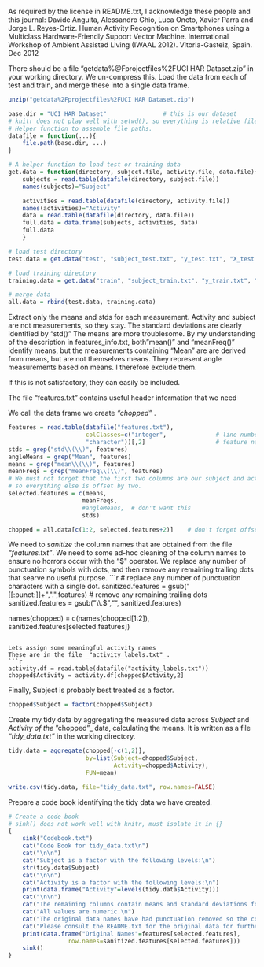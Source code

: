 As required by the license in README.txt, I acknowledge these people and this journal:
 Davide Anguita, Alessandro Ghio, Luca Oneto, Xavier Parra and Jorge L. Reyes-Ortiz. Human Activity Recognition on Smartphones using a Multiclass Hardware-Friendly Support Vector Machine. International Workshop of Ambient Assisted Living (IWAAL 2012). Vitoria-Gasteiz, Spain. Dec 2012
 

There should be a file "getdata%@Fprojectfiles%2FUCI HAR Dataset.zip" in your working directory.
We un-compress this.
Load the data from each of test and train, and merge these into a single data frame.
```r
unzip("getdata%2Fprojectfiles%2FUCI HAR Dataset.zip")

base.dir = "UCI HAR Dataset"                # this is our dataset
# knitr does not play well with setwd(), so everything is relative file paths.
# Helper function to assemble file paths.
datafile = function(...){
    file.path(base.dir, ...)
}

# A helper function to load test or training data
get.data = function(directory, subject.file, activity.file, data.file){
    subjects = read.table(datafile(directory, subject.file))
    names(subjects)="Subject"

    activities = read.table(datafile(directory, activity.file))
    names(activities)="Activity"
    data = read.table(datafile(directory, data.file))
    full.data = data.frame(subjects, activities, data)
    full.data
    }

# load test directory
test.data = get.data("test", "subject_test.txt", "y_test.txt", "X_test.txt")

# load training directory
training.data = get.data("train", "subject_train.txt", "y_train.txt", "X_train.txt")

# merge data
all.data = rbind(test.data, training.data)
```

Extract only the means and stds for each measurement.
Activity and subject are not measurements, so they stay.
The standard deviations are clearly identified by "std()"
The means are more troublesome. By my understanding of the description in features_info.txt,
both"mean()" and "meanFreq()" identify means, but the measurements containing "Mean" are are 
derived from means, but are not themselves means.
They represent angle measurements based on means.
I therefore exclude them.

If this is not satisfactory, they can easily be included.

The file "features.txt" contains useful header information that we need

We call the data frame we create _"chopped"_ .
```r
features = read.table(datafile("features.txt"), 
                      colClasses=c("integer",              # line number
                      "character"))[,2]                    # feature name
stds = grep("std\\(\\)", features)
angleMeans = grep("Mean", features)
means = grep("mean\\(\\)", features)
meanFreqs = grep("meanFreq\\(\\)", features)
# We must not forget that the first two columns are our subject and activity columns
# so everything else is offset by two.
selected.features = c(means,
                     meanFreqs,
                     #angleMeans,  # don't want this
                     stds)

chopped = all.data[c(1:2, selected.features+2)]    # don't forget offset for first two columns
```

We need to _sanitize_ the column names that are obtained from the file _"features.txt"_.
We need to some ad-hoc cleaning of the column names to ensure no
horrors occur with the "$" operator.
We replace any number of punctuation symbols with dots, and then remove any remaining trailing dots that searve no useful purpose.
```r
# replace any number of punctuation characters with a single dot.
sanitized.features = gsub("[[:punct:]]+",".",features)
# remove any remaining trailing dots
sanitized.features =  gsub("\\.$","", sanitized.features)

names(chopped) = c(names(chopped[1:2]), sanitized.features[selected.features])
```

Lets assign some meaningful activity names
These are in the file _"activity_labels.txt"_.
```r
activity.df = read.table(datafile("activity_labels.txt"))
chopped$Activity = activity.df[chopped$Activity,2]
```
Finally, Subject is probably best treated as a factor.
```r
chopped$Subject = factor(chopped$Subject)
```
Create my tidy data by aggregating the measured data across _Subject_ and _Activity of the _"chopped"_ data, calculating the means.
It is written as a file _"tidy_data.txt"_ in the working directory.
```r
tidy.data = aggregate(chopped[-c(1,2)], 
                      by=list(Subject=chopped$Subject, 
                              Activity=chopped$Activity), 
                      FUN=mean)

write.csv(tidy.data, file="tidy_data.txt", row.names=FALSE)
```
Prepare a code book identifying the tidy data we have created.
```r
# Create a code book
# sink() does not work well with knitr, must isolate it in {}
{
    sink("Codebook.txt")
    cat("Code Book for tidy_data.txt\n")
    cat("\n\n")
    cat("Subject is a factor with the following levels:\n")
    str(tidy.data$Subject)
    cat("\n\n")
    cat("Activity is a factor with the following levels:\n")
    print(data.frame("Activity"=levels(tidy.data$Activity)))
    cat("\n\n")
    cat("The remaining columns contain means and standard deviations for various measurements\n")
    cat("All values are numeric.\n")
    cat("The original data names have had punctuation removed so the column names can be used safely.\n")
    cat("Please consult the README.txt for the original data for further clarification\n")
    print(data.frame("Original Names"=features[selected.features], 
                 row.names=sanitized.features[selected.features]))
    sink()
}
```




